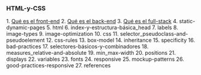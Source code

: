 === HTML-y-CSS ===
1. [[html-css/front_end|Qué es el front-end]]
2. [[html-css/back_end|Qué es el back-end]]
3. [[html-css/full_stack|Qué es el full-stack]]
4. static-dynamic-pages
5. html
6. index-y-estructura-básica_head
7. labels
8. image-types
9. image-optimization
10. css
11. selector_pseudoclass-and-pseudoelement
12. css-rules
13. box-model
14. inheritance
15. specificity
16. bad-practices
17. selectores-básicos-y-combinadores
18. measures_relative-and-absolute
19. min_max-width
20. positions
21. displays
22. variables
23. fonts
24. responsive
25. mockup-patterns
26. good-practices-responsive
27. references
